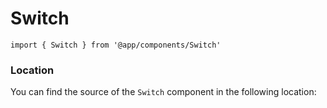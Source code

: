 

# Switch

```tsx
import { Switch } from '@app/components/Switch'
```

<ComponentDocs
    component={Switch}
    docsConfig={getDocumentationProps}
/>

### Location

You can find the source of the `Switch` component in the following location:

<FileTree>
    <FileTree.Folder name="features" defaultOpen>
        <FileTree.Folder name="@app-core" defaultOpen>
            <FileTree.Folder name="forms" defaultOpen>
                <FileTree.File name="Switch.styled.tsx" />
            </FileTree.Folder>
        </FileTree.Folder>
    </FileTree.Folder>
</FileTree>
